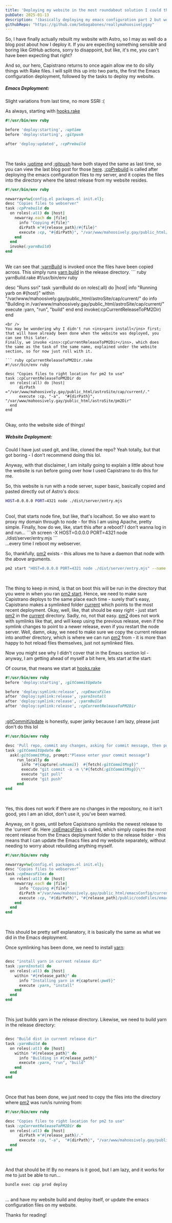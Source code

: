```yaml
---
title: 'Deploying my website in the most roundabout solution I could think of'
pubDate: 2025-01-13
description: '(basically deploying my emacs configuration part 2 but worse)'
githubRepo: "https://github.com/Sebagabones/reallymahoosivelygay"
---
```


So, I have finally actually rebuilt my website with Astro, so I may as well do a blog post about how I deploy it.
If you are expecting something sensible and boring like GitHub actions, sorry to disappoint, but like, it's me, you can't have been expecting that right?

And so, our hero, Capistrano returns to once again allow me to do silly things with Rake files. I will split this up into two parts, the first the Emacs configuration deployment, followed by the tasks to deploy my website.

##### Emacs Deployment:
Slight variations from last time, no more SSRI :(

As always, starting with <ins>hooks.rake</ins>

```ruby hooks.rake
#!/usr/bin/env ruby

before 'deploy:starting', :uptime
before 'deploy:starting', :gitpush

after 'deploy:updated', :cpPrebuild
```
<br/>

The tasks <ins>:uptime</ins> and <ins>:gitpush</ins> have both stayed the same as last time, so you can view the last blog post for those [here](/blog/posts/emacsconfonmywebsite/).
<ins>:cpPrebuild</ins> is called after deploying the emacs configuration files to my server, and it copies the files into the directory where the latest release from my website resides. 
```ruby cpPrebuild.rake
#!/usr/bin/env ruby

newarray=%w{config.el packages.el init.el};
desc "Copies files to webserver"
task :cpPrebuild do
  on roles(:all) do |host|
    newarray.each do |file|
      info "Copying #{file}"
      dirPath ="#{release_path}/#{file}"
      execute :cp, "#{dirPath}", "/var/www/mahoosively.gay/public_html/astroSite/cap/current/public/codeFiles/emacsConfFiles"
    end
  end
  invoke(:yarnBuild)
end
```
<br />
We can see that <ins>:yarnBuild</ins> is invoked once the files have been copied across. This simply runs <ins>yarn build</ins> in the release directory.
``` ruby yarnBuild.rake
#!/usr/bin/env ruby

desc "Runs ssri"
task :yarnBuild do
  on roles(:all) do |host|
    info "Running yarb on #{host}"
    within "/var/www/mahoosively.gay/public_html/astroSite/cap/current/" do
      info "Building in /var/www/mahoosively.gay/public_html/astroSite/cap/current/"
      execute :yarn, "run", "build"
    end
  end
  invoke(:cpCurrentReleaseToPM2Dir)
end
```
<br />
You may be wondering why I didn't run <ins>yarn install</ins> first; that will have already been done when the website was deployed, you can see this later.
Finally, we invoke <ins>:cpCurrentReleaseToPM2Dir</ins>, which does the same as the task of the same name, explained under the website section, so for now just roll with it.

``` ruby cpCurrentReleaseToPM2Dir.rake
#!/usr/bin/env ruby

desc "Copies files to right location for pm2 to use"
task :cpCurrentReleaseToPM2Dir do
  on roles(:all) do |host|
      dirPath ="/var/www/mahoosively.gay/public_html/astroSite/cap/current/."
      execute :cp, "-a",  "#{dirPath}", "/var/www/mahoosively.gay/public_html/astroSite/pm2Dir"
  end
end
```
<br />
Okay, onto the website side of things!

##### Website Deployment:
Could I have just used git, and like, cloned the repo? Yeah totally, but that got boring - I don't recommend doing this lol.

Anyway, with that disclaimer, I am initally going to explain a little about how the website is run before going over how I used Capistrano to do this for me.

So, this website is run with a node server, super basic, basically copied and pasted directly out of Astro's docs:
```sh
HOST=0.0.0.0 PORT=4321 node ./dist/server/entry.mjs
```
<br />
Cool, that starts node fine, but like, that's localhost. 
So we also want to proxy my domain through to node - for this I am using Apache, pretty simple. 
Finally, how do we, like, start this after a reboot? I don't wanna log in and run...
```sh
screen -X HOST=0.0.0.0 PORT=4321 node ./dist/server/entry.mjs
```
<br />
...every time I reboot my webserver.

So, thankfully, <ins>pm2</ins> exists - this allows me to have a daemon that node with the above arguments.

```sh
pm2 start "HOST=0.0.0.0 PORT=4321 node ./dist/server/entry.mjs" --name mainwebsite && pm2 save && pm2 startup
```
<br />

The thing to keep in mind, is that on boot this will be run in the directory that you were in when you ran <ins>pm2 start</ins>.
Hence, we need to make sure Capistrano deploys to the same place each time - surely that's easy, Capistrano makes a symlinked folder <ins>current</ins> which points to the most recent deployment.
Okay, well, like, that should be easy right - just start <ins>pm2</ins> in the <ins>current</ins> directory. 
Sadly, no, not that easy. <ins>pm2</ins> does not work with symlinks like that, and will keep using the previous release, even if the symlink changes to point to a newer release, even if you restart the node server.
Well, damn, okay, we need to make sure we copy the current release into another directory, which is where we can run <ins>pm2</ins> from - it is more than happy to hot reload files themselves, just not symlinked files.

Now you might see why I didn't cover that in the Emacs section lol - anyway, I am getting ahead of myself a bit here, lets start at the start:

Of course, that means we start at <ins>hooks.rake</ins>
```ruby hooks.rake
#!/usr/bin/env ruby
before 'deploy:starting', :gitCommitUpdate

before 'deploy:symlink:release', :cpEmacsFiles
after 'deploy:symlink:release', :yarnInstall
after 'deploy:symlink:release', :yarnBuild
after 'deploy:symlink:release', :cpCurrentReleaseToPM2Dir
```
<br />
<ins>:gitCommitUpdate</ins> is honestly, super janky because I am lazy, please just don't do this lol

``` ruby gitCommitUpdate.rake
#!/usr/bin/env ruby

desc 'Pull repo, commit any changes, asking for commit message, then push'
task :gitCommitUpdate do
  ask(:gitCommitMsg, prompt:"Please enter your commit message")
     run_locally do
       info "#{capture(:whoami)}  #{fetch(:gitCommitMsg)}"
       execute "git commit -a -m \"#{fetch(:gitCommitMsg)}\""
       execute "git pull"
       execute "git push"
     end
end
```
<br />

Yes, this does not work if there are no changes in the repository, no it isn't good, yes I am an idiot, don't use it, you've been warned.

Anyway, on it goes, until before Capistrano symlinks the newest release to the 'current' dir. Here <ins>:cpEmacsFiles</ins> is called, which simply copies the most recent release from the Emacs deployment folder to the release folder - this means that I can update the Emacs files and my website separately, without needing to worry about rebuilding anything myself. 
``` ruby cpEmacsFiles.rake
#!/usr/bin/env ruby

newarray=%w{config.el packages.el init.el};
desc "Copies files to webserver"
task :cpEmacsFiles do
  on roles(:all) do |host|
    newarray.each do |file|
      info "Copying #{file}"
      dirPath ="/var/www/mahoosively.gay/public_html/emacsConfig/current/#{file}"
      execute :cp, "#{dirPath}", "#{release_path}/public/codeFiles/emacsConfFiles"
    end
  end
end
```
<br />

This should be pretty self explanatory, it is basically the same as what we did in the Emacs deployment.

Once symlinking has been done, we need to install <ins>yarn</ins>:

```ruby yarnInstall.rake

desc "install yarn in current release dir"
task :yarnInstall do
  on roles(:all) do |host|
    within "#{release_path}" do
      info "Installing yarn in #{capture(:pwd)}"
      execute :yarn, "install"
    end
  end
end
```
<br />

This just builds yarn in the release directory. Likewise, we need to build yarn in the release directory:

```ruby yarnBuild

desc "Build dist in current release dir"
task :yarnBuild do
  on roles(:all) do |host|
    within "#{release_path}" do
      info "Building in #{release_path}"
      execute :yarn, "run", "build"
    end
  end
end
```
<br />

Once that has been done, we just need to copy the files into the directory where <ins>pm2</ins> was run/is running from:

```ruby cpCurrentReleaseToPM2Dir
#!/usr/bin/env ruby

desc "Copies files to right location for pm2 to use"
task :cpCurrentReleaseToPM2Dir do
  on roles(:all) do |host|
      dirPath ="#{release_path}/."
      execute :cp, "-a",  "#{dirPath}", "/var/www/mahoosively.gay/public_html/astroSite/pm2Dir"
  end
end
```
<br />

And that should be it! By no means is it good, but I am lazy, and it works for me to just be able to run...
```shell
bundle exec cap prod deploy
```
<br />
... and have my website build and deploy itself, or update the emacs configuration files on my website.

Thanks for reading!